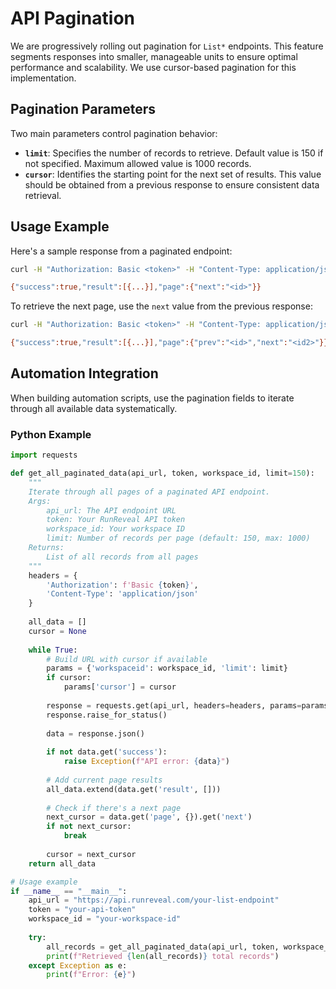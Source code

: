 # API Pagination

We are progressively rolling out pagination for `List*` endpoints. This feature segments responses into smaller, manageable units to ensure optimal performance and scalability. We use cursor-based pagination for this implementation.

## Pagination Parameters

Two main parameters control pagination behavior:

- **`limit`**: Specifies the number of records to retrieve. Default value is 150 if not specified. Maximum allowed value is 1000 records.
- **`cursor`**: Identifies the starting point for the next set of results. This value should be obtained from a previous response to ensure consistent data retrieval.

## Usage Example

Here's a sample response from a paginated endpoint:

```bash
curl -H "Authorization: Basic <token>" -H "Content-Type: application/json" "https://api.runreveal.com/..."

{"success":true,"result":[{...}],"page":{"next":"<id>"}}
```

To retrieve the next page, use the `next` value from the previous response:

```bash
curl -H "Authorization: Basic <token>" -H "Content-Type: application/json" "https://api.runreveal.com/...?cursor=<cursor>&<other_args>"

{"success":true,"result":[{...}],"page":{"prev":"<id>","next":"<id2>"}}
```

## Automation Integration

When building automation scripts, use the pagination fields to iterate through all available data systematically.

### Python Example

```python
import requests

def get_all_paginated_data(api_url, token, workspace_id, limit=150):
    """
    Iterate through all pages of a paginated API endpoint.
    Args:
        api_url: The API endpoint URL
        token: Your RunReveal API token
        workspace_id: Your workspace ID
        limit: Number of records per page (default: 150, max: 1000)
    Returns:
        List of all records from all pages
    """
    headers = {
        'Authorization': f'Basic {token}',
        'Content-Type': 'application/json'
    }
    
    all_data = []
    cursor = None
    
    while True:
        # Build URL with cursor if available
        params = {'workspaceid': workspace_id, 'limit': limit}
        if cursor:
            params['cursor'] = cursor
            
        response = requests.get(api_url, headers=headers, params=params)
        response.raise_for_status()
        
        data = response.json()
        
        if not data.get('success'):
            raise Exception(f"API error: {data}")
            
        # Add current page results
        all_data.extend(data.get('result', []))
        
        # Check if there's a next page
        next_cursor = data.get('page', {}).get('next')
        if not next_cursor:
            break
            
        cursor = next_cursor
    return all_data

# Usage example
if __name__ == "__main__":
    api_url = "https://api.runreveal.com/your-list-endpoint"
    token = "your-api-token"
    workspace_id = "your-workspace-id"
    
    try:
        all_records = get_all_paginated_data(api_url, token, workspace_id)
        print(f"Retrieved {len(all_records)} total records")
    except Exception as e:
        print(f"Error: {e}")
```
